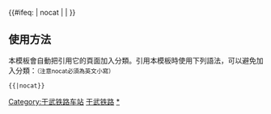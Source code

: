 {{鐵道路線|
| 模板名稱 = 干武铁路
| 名稱 = [[干武铁路]]
| 代表色 = #0033c9
| Logo = [[File:China Railways.svg|17px]]
| 背景顏色 = #FFFFFF
| 車站列表 = [[干塘站|干塘]] - [[岳家井站|岳家井]] - [[庆阳山站|庆阳山]] - [[谭家井站|谭家井]] - [[石峡子站|石峡子]] - [[黑冲滩站|黑冲滩]] - [[土门子站|土门子]] - [[园墩站|园墩]] - [[上腰墩站|上腰墩]] - [[武威南站|武威南]]
}}
<includeonly>{{#ifeq: {{{1}}} | nocat | <!--空--> | [[Category:干武铁路车站]] }}</includeonly><noinclude>

==使用方法==
本模板會自動把引用它的頁面加入分類。引用本模板時使用下列語法，可以避免加入分類：<small>（注意nocat必須為英文小寫）</small>
 <nowiki>{{</nowiki>{{PAGENAME}}<nowiki>|nocat}}</nowiki>
[[Category:中國鐵路路線模板|干武铁路]]
[[Category:干武铁路车站|*]]
</noinclude>